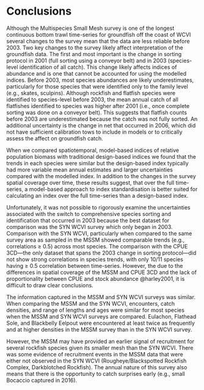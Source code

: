 # Conclusions

Although the Multispecies Small Mesh survey is one of the longest continuous bottom trawl time-series for groundfish off the coast of WCVI several changes to the survey mean that the data are less reliable before 2003. 
Two key changes to the survey likely affect interpretation of the groundfish data.
The first and most important is the change in sorting protocol in 2001 (full sorting using a conveyor belt) and in 2003 (species-level identification of all catch). 
This change likely affects indices of abundance and is one that cannot be accounted for using the modelled indices. 
Before 2003, most species abundances are likely underestimates, particularly for those species that were identified only to the family level (e.g., skates, sculpins).
Although rockfish and flatfish species were identified to species-level before 2003, the mean annual catch of all flatfishes identified to species was higher after 2001 (i.e., once complete sorting was done on a conveyor belt). This suggests that flatfish counts before 2003 are underestimated because the catch was not fully sorted. 
An additional uncertainty is the change in net that occurred in 2006, which did not have sufficient calibration tows to include in models or to critically assess the affect on groundfish catch. 

When we compared spatiotemporal, model-based indices of relative population biomass with traditional design-based indices we found that the trends in each species were similar but the design-based index typically had more variable mean annual estimates and larger uncertainties compared with the modelled index.
In addition to the changes in the survey spatial coverage over time, these results suggest, that over the full time-series, a model-based approach to index standardisation is better suited for calculating an index over the full time-series than a design-based index.  

Unfortunately, it was not possible to rigorously examine the uncertainties associated with the switch to comprehensive species sorting and identification that occurred in 2003 because the best dataset for comparison was the SYN WCVI survey which only began in 2003. Comparison with the SYN WCVI, particularly when compared to the same survey area as sampled in the MSSM showed comparable trends (e.g., correlations $\ge$ 0.5) across most species. 
The comparison with the CPUE 3CD---the only dataset that spans the 2003 change in sorting protocol---did not show strong correlations in species trends, with only 10/11 species having  $\ge$ 0.5 correlation between time-series. 
However, the due to the differences in spatial coverage of the MSSM and CPUE 3CD and the lack of proportionality between CPUE and stock abundance @harley2001, it is difficult to draw clear conclusions. 

The information captured in the MSSM and SYN WCVI surveys was similar. 
When comparing the MSSM and the SYN WCVI, encounters, catch densities, and range of lengths and ages were similar for most species when the  MSSM and SYN WCVI surveys are compared. 
Eulachon, Flathead Sole, and Blackbelly Eelpout were encountered at least twice as frequently and at higher densities in the MSSM survey than in the SYN WCVI survey.

However, the MSSM may have provided an earlier signal of recruitment for several rockfish species given its smaller mesh than the SYN WCVI. 
There was some evidence of recruitment events in the MSSM data that were either not observed in the SYN WCVI (Rougheye/Blackspotted Rockfish Complex, Darkblotched Rockfish).
The annual nature of this survey also means that there is the opportunity to catch surprises early (e.g., small Bocaccio captured in 2016). 